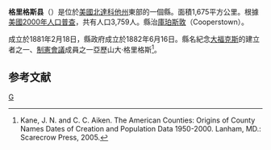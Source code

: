 {{noteTA
|T=zh-hans:格里格斯县 (北达科他州);zh-hk:格里格斯縣 (北達科他州);zh-tw:格里格斯郡 (北達科他州);
|1=zh-hans:县;zh-hk:縣;zh-tw:郡;
}}<!--[[File:Map_of_North_Dakota_highlighting_Griggs_County.svg|250px]]-->
{{Infobox U.S. County|
 |county  = 格里格斯縣
 |state = 北達科他州 
 |en county  = Griggs County
 |en state = North Dakota 
 |seal =  
 |map size = 225
 |founded = 1881年2月18日
 |seat = [[Cooperstown,_North_Dakota|Cooperstown]] 
 |area = 2,957 [[km²|km²]] (1,142 [[square_mile|mi²]]) 
 |area land  = 2,929 km² (1,131 mi²) 
 |area water = 28 km² (11 mi²)
 |area percentage = 0.93% 
 |census yr = 2000
 |pop = 2,754
 |density = 2
 |web = 
|}}
'''格里格斯县'''（{{lang-en|Griggs County}}）是位於[[美國|美國]][[北達科他州|北達科他州]]東部的一個縣。面積1,675平方公里。根據[[美國2000年人口普查|美國2000年人口普查]]，共有人口3,759人。縣治[[庫珀斯敦_(北達科他州)|庫珀斯敦]]（Cooperstown）。

成立於1881年2月18日，縣政府成立於1882年6月16日。縣名紀念[[大福克斯|大福克斯]]的建立者之一、[[北達科他州憲法|制憲會議]]成員之一亞歷山大·格里格斯<ref>Kane, J. N. and C. C. Aiken. The American Counties: Origins of County Names Dates of Creation and Population Data 1950-2000. Lanham, MD.: Scarecrow Press, 2005.</ref>。

==参考文献==
<div class="references-small">
<references />
</div>
[[Category:北達科他州行政區劃|G]]